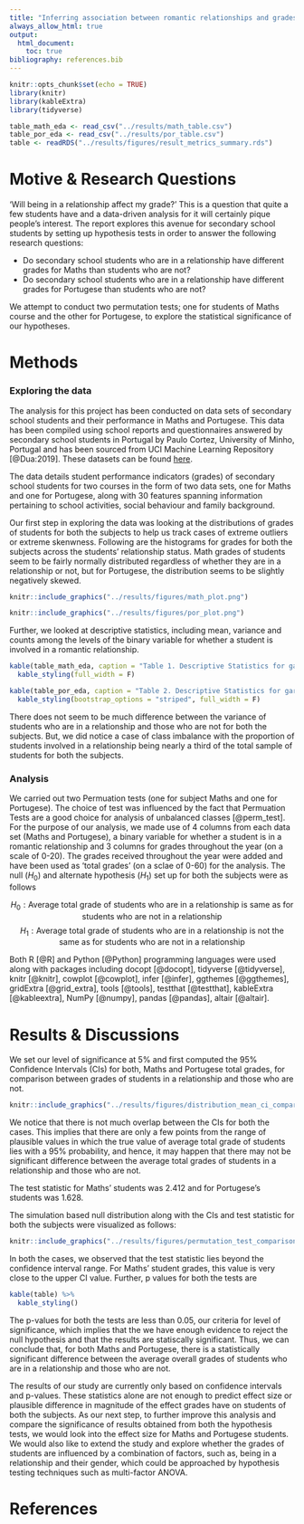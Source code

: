 ```yaml
---
title: "Inferring association between romantic relationships and grades"
always_allow_html: true
output: 
  html_document:
    toc: true
bibliography: references.bib
---
```


```r
knitr::opts_chunk$set(echo = TRUE)
library(knitr)
library(kableExtra)
library(tidyverse)
```

```r
table_math_eda <- read_csv("../results/math_table.csv")
table_por_eda <- read_csv("../results/por_table.csv")
table <- readRDS("../results/figures/result_metrics_summary.rds")
```

# Motive & Research Questions

'Will being in a relationship affect my grade?' This is a question that quite a few students have and a data-driven analysis for it will certainly pique people's interest. The report explores this avenue for secondary school students by setting up hypothesis tests in order to answer the following research questions:

- Do secondary school students who are in a relationship have different grades for Maths than students who are not?
- Do secondary school students who are in a relationship have different grades for Portugese than students who are not?

We attempt to conduct two permutation tests; one for students of Maths course and the other for Portugese, to explore the statistical significance of our hypotheses. 

# Methods

### Exploring the data

The analysis for this project has been conducted on data sets of secondary school students and their performance in Maths and Portugese. This data has been compiled using school reports and questionnaires answered by secondary school students in Portugal by Paulo Cortez, University of Minho, Portugal and has been sourced from UCI Machine Learning Repository [@Dua:2019]. These datasets can be found [here](https://archive.ics.uci.edu/ml/datasets/student+performance).

The data details student performance indicators (grades) of secondary school students for two courses in the form of two data sets, one for Maths and one for Portugese, along with 30 features spanning information pertaining to school activities, social behaviour and family background.

Our first step in exploring the data was looking at the distributions of grades of students for both the subjects to help us track cases of extreme outliers or extreme skenwness. Following are the histograms for grades for both the subjects across the students' relationship status. Math grades of students seem to be fairly normally distributed regardless of whether they are in a relationship or not, but for Portugese, the distribution seems to be slightly negatively skewed.  


```r
knitr::include_graphics("../results/figures/math_plot.png")
```


```r
knitr::include_graphics("../results/figures/por_plot.png")
```


Further, we looked at descriptive statistics, including mean, variance and counts among the levels of the binary variable for whether a student is involved in a romantic relationship.

```r
kable(table_math_eda, caption = "Table 1. Descriptive Statistics for gardes of Maths students") %>%
  kable_styling(full_width = F)
```


```r
kable(table_por_eda, caption = "Table 2. Descriptive Statistics for gardes of Portugese students") %>%
  kable_styling(bootstrap_options = "striped", full_width = F)
```
There does not seem to be much difference between the variance of students who are in a relationship and those who are not for both the subjects. But, we did notice a case of class imbalance with the proportion of students involved in a relationship being nearly a third of the total sample of students for both the subjects.

### Analysis

We carried out two Permuation tests (one for subject Maths and one for Portugese). The choice of test was influenced by the fact that Permuation Tests are a good choice for analysis of unbalanced classes [@perm_test]. For the purpose of our analysis, we made use of 4 columns from each data set (Maths and Portugese), a binary variable for whether a student is in a romantic relationship and 3 columns for grades throughout the year (on a scale of 0-20). The grades received throughout the year were added and have been used as 'total grades' (on a sclae of 0-60) for the analysis. The null ($H_0$) and alternate hypothesis ($H_1$) set up for both the subjects were as follows

$$H_0: \text{Average total grade of students who are in a relationship is same as for students who are not in a relationship}$$
$$H_1: \text{Average total grade of students who are in a relationship is not the same as for students who are not in a relationship}$$


Both R [@R] and Python [@Python] programming languages were used along with packages including docopt [@docopt], tidyverse [@tidyverse], knitr [@knitr], cowplot [@cowplot], infer [@infer], ggthemes [@ggthemes], gridExtra [@grid_extra], tools [@tools], testthat [@testthat], kableExtra [@kableextra], NumPy [@numpy], pandas [@pandas], altair [@altair]. 


# Results & Discussions

We set our level of significance at 5% and first computed the 95% Confidence Intervals (CIs) for both, Maths and Portugese total grades, for comparison between grades of students in a relationship and those who are not.


```r
knitr::include_graphics("../results/figures/distribution_mean_ci_comparison.png")
```

We notice that there is not much overlap between the CIs for both the cases. This implies that there are only a few points from the range of plausible values in which the true value of average total grade of students lies with a 95% probability, and hence, it may happen that there may not be significant difference between the average total grades of students in a relationship and those who are not.

The test statistic for Maths' students was 2.412 and for Portugese's students was 1.628.

The simulation based null distribution along with the CIs and test statistic for both the subjects were visualized as follows:


```r
knitr::include_graphics("../results/figures/permutation_test_comparison.png")
```


In both the cases, we observed that the test statistic lies beyond the confidence interval range. For Maths' student grades, this value is very close to the upper CI value. Further, p values for both the tests are

```r
kable(table) %>%
  kable_styling()
```

The p-values for both the tests are less than 0.05, our criteria for level of significance, which implies that the we have enough evidence to reject the null hypothesis and that the results are statiscally significant. Thus, we can conclude that, for both Maths and Portugese, there is a statistically significant difference between the average overall grades of students who are in a relationship and those who are not.

The results of our study are currently only based on confidence intervals and p-values. These statistics alone are not enough to predict effect size or plausible difference in magnitude of the effect grades have on students of both the subjects. As our next step, to further improve this analysis and compare the significance of results obtained from both the hypothesis tests, we would look into the effect size for Maths and Portugese students. We would also like to extend the study and explore whether the grades of students are influenced by a combination of factors, such as, being in a relationship and their gender, which could be approached by hypothesis testing techniques such as multi-factor ANOVA.

# References